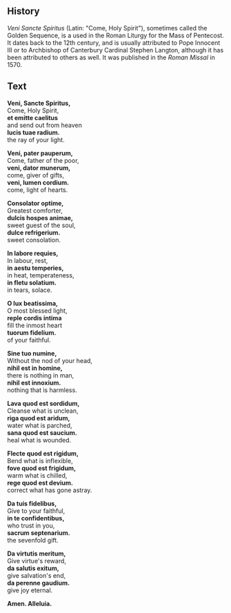 <Initial text="Veni Sancte Spiritus" />

## History

*Veni Sancte Spiritus* (Latin: "Come, Holy Spirit"), sometimes called the Golden Sequence, is a <Definition lang="latin" anchor="sequentia" text="sequence" /> used in the Roman Liturgy for the Mass of Pentecost. It dates back to the 12th century, and is usually attributed to Pope Innocent III or to Archbishop of Canterbury Cardinal Stephen Langton, although it has been attributed to others as well. It was published in the *Roman Missal* in 1570.

## Text

**Veni, Sancte Spiritus,**<br/>
Come, Holy Spirit,<br/>
**et emitte caelitus**<br/>
and send out from heaven<br/>
**lucis tuae radium.**<br/>
the ray of your light.

**Veni, pater pauperum,**<br/>
Come, father of the poor,<br/>
**veni, dator munerum,**<br/>
come, giver of gifts,<br/>
**veni, lumen cordium.**<br/>
come, light of hearts.

**Consolator optime,**<br/>
Greatest comforter,<br/>
**dulcis hospes animae,**<br/>
sweet guest of the soul,<br/>
**dulce refrigerium.**<br/>
sweet consolation.

**In labore requies,**<br/>
In labour, rest,<br/>
**in aestu temperies,**<br/>
in heat, temperateness,<br/>
**in fletu solatium.**<br/>
in tears, solace.

**O lux beatissima,**<br/>
O most blessed light,<br/>
**reple cordis intima**<br/>
fill the inmost heart<br/>
**tuorum fidelium.**<br/>
of your faithful.

**Sine tuo numine,**<br/>
Without the nod of your head,<br/>
**nihil est in homine,**<br/>
there is nothing in man,<br/>
**nihil est innoxium.**<br/>
nothing that is harmless.

**Lava quod est sordidum,**<br/>
Cleanse what is unclean,<br/>
**riga quod est aridum,**<br/>
water what is parched,<br/>
**sana quod est saucium.**<br/>
heal what is wounded.

**Flecte quod est rigidum,**<br/>
Bend what is inflexible,<br/>
**fove quod est frigidum,**<br/>
warm what is chilled,<br/>
**rege quod est devium.**<br/>
correct what has gone astray.

**Da tuis fidelibus,**<br/>
Give to your faithful,<br/>
**in te confidentibus,**<br/>
who trust in you,<br/>
**sacrum septenarium.**<br/>
the sevenfold gift.

**Da virtutis meritum,**<br/>
Give virtue's reward,<br/>
**da salutis exitum,**<br/>
give salvation's end,<br/>
**da perenne gaudium.**<br/>
give joy eternal.

**Amen. Alleluia.**

